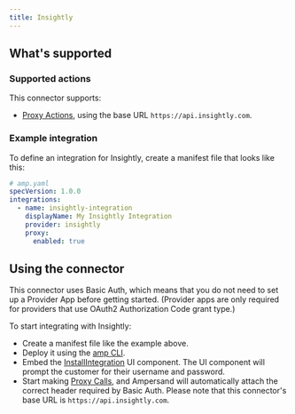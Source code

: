 ```yaml
---
title: Insightly
---
```

## What's supported

### Supported actions

This connector supports:
- [Proxy Actions](/proxy-actions), using the base URL `https://api.insightly.com`.

### Example integration

To define an integration for Insightly, create a manifest file that looks like this:

```YAML
# amp.yaml
specVersion: 1.0.0
integrations:
  - name: insightly-integration
    displayName: My Insightly Integration
    provider: insightly
    proxy:
      enabled: true
```

## Using the connector

This connector uses Basic Auth, which means that you do not need to set up a Provider App before getting started. (Provider apps are only required for providers that use OAuth2 Authorization Code grant type.)

To start integrating with Insightly:
- Create a manifest file like the example above.
- Deploy it using the [amp CLI](/cli/overview).
- Embed the [InstallIntegration](/embeddable-ui-components#install-integration) UI component. The UI component will prompt the customer for their username and password.
- Start making [Proxy Calls](/proxy-actions), and Ampersand will automatically attach the correct header required by Basic Auth. Please note that this connector's base URL is `https://api.insightly.com`.
